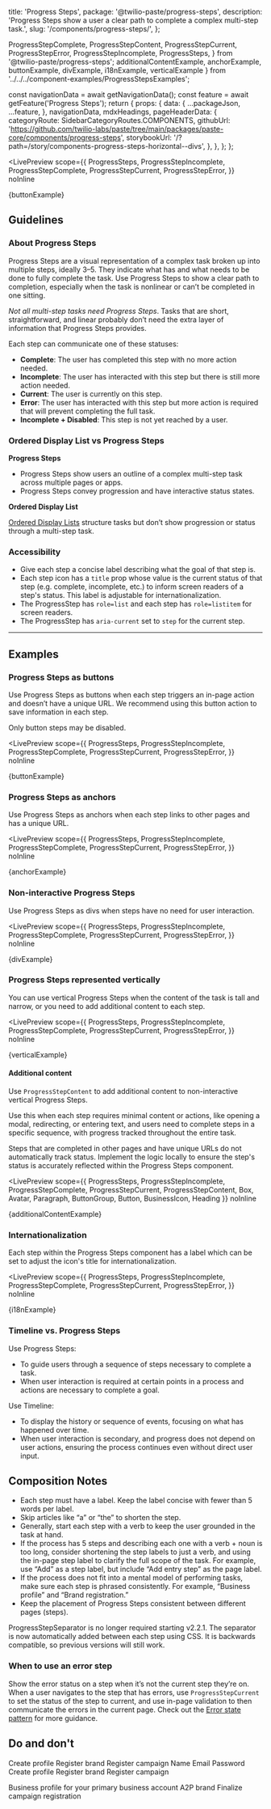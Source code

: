   title: 'Progress Steps',
  package: '@twilio-paste/progress-steps',
  description: 'Progress Steps show a user a clear path to complete a complex multi-step task.',
  slug: '/components/progress-steps/',
};

  ProgressStepComplete,
  ProgressStepContent,
  ProgressStepCurrent,
  ProgressStepError,
  ProgressStepIncomplete,
  ProgressSteps,
} from '@twilio-paste/progress-steps';
  additionalContentExample,
  anchorExample,
  buttonExample,
  divExample,
  i18nExample,
  verticalExample
} from '../../../component-examples/ProgressStepsExamples';


  const navigationData = await getNavigationData();
  const feature = await getFeature('Progress Steps');
  return {
    props: {
      data: {
        ...packageJson,
        ...feature,
      },
      navigationData,
      mdxHeadings,
      pageHeaderData: {
        categoryRoute: SidebarCategoryRoutes.COMPONENTS,
        githubUrl: 'https://github.com/twilio-labs/paste/tree/main/packages/paste-core/components/progress-steps',
        storybookUrl: '/?path=/story/components-progress-steps-horizontal--divs',
      },
    },
  };
};

<LivePreview
  scope={{
    ProgressSteps,
    ProgressStepIncomplete,
    ProgressStepComplete,
    ProgressStepCurrent,
    ProgressStepError,
  }}
  noInline
>
  {buttonExample}
</LivePreview>

## Guidelines

### About Progress Steps

Progress Steps are a visual representation of a complex task broken up
into multiple steps, ideally 3–5. They indicate what has and what needs
to be done to fully complete the task. Use Progress Steps to show a
clear path to completion, especially when the task is nonlinear or
can’t be completed in one sitting.

_Not all multi-step tasks need Progress Steps_. Tasks that are short,
straightforward, and linear probably don’t need the extra layer of
information that Progress Steps provides.

Each step can communicate one of these statuses:

- **Complete**: The user has completed this step with no more action needed.
- **Incomplete**: The user has interacted with this step but there is still more action needed.
- **Current**: The user is currently on this step.
- **Error**: The user has interacted with this step but more action is required that will prevent completing the full task.
- **Incomplete + Disabled**: This step is not yet reached by a user.

### Ordered Display List vs Progress Steps

**Progress Steps**

- Progress Steps show users an outline of a complex multi-step task across multiple pages or apps.
- Progress Steps convey progression and have interactive status states.

**Ordered Display List**

[Ordered Display Lists](/components/list#ordered-display-list) structure tasks but don’t show progression or status through a multi-step task.

### Accessibility

- Give each step a concise label describing what the goal of that step is.
- Each step icon has a `title` prop whose value is the current status of that step (e.g. complete, incomplete, etc.) to inform screen readers of a step's status. This label is adjustable for internationalization.
- The ProgressStep has `role=list` and each step has `role=listitem` for screen readers.
- The ProgressStep has `aria-current` set to `step` for the current step.

---

## Examples

### Progress Steps as buttons

Use Progress Steps as buttons when each step triggers an in-page action and doesn’t have a unique URL.
We recommend using this button action to save information in each step.

Only button steps may be disabled.

<LivePreview
  scope={{
    ProgressSteps,
    ProgressStepIncomplete,
    ProgressStepComplete,
    ProgressStepCurrent,
    ProgressStepError,
  }}
  noInline
>
  {buttonExample}
</LivePreview>

### Progress Steps as anchors

Use Progress Steps as anchors when each step links to other pages and has a unique URL.

<LivePreview
  scope={{
    ProgressSteps,
    ProgressStepIncomplete,
    ProgressStepComplete,
    ProgressStepCurrent,
    ProgressStepError,
  }}
  noInline
>
  {anchorExample}
</LivePreview>

### Non-interactive Progress Steps

Use Progress Steps as divs when steps have no need for user interaction.

<LivePreview
  scope={{
    ProgressSteps,
    ProgressStepIncomplete,
    ProgressStepComplete,
    ProgressStepCurrent,
    ProgressStepError,
  }}
  noInline
>
  {divExample}
</LivePreview>

### Progress Steps represented vertically

You can use vertical Progress Steps when the content of the task is tall and narrow, or you need to add additional content to each step.

<LivePreview
  scope={{
    ProgressSteps,
    ProgressStepIncomplete,
    ProgressStepComplete,
    ProgressStepCurrent,
    ProgressStepError,
  }}
  noInline
>
  {verticalExample}
</LivePreview>

#### Additional content

Use `ProgressStepContent` to add additional content to non-interactive vertical Progress Steps.

Use this when each step requires minimal content or actions, like opening a modal, redirecting, or entering text, and users need to complete steps in a specific sequence, with progress tracked throughout the entire task.

<Callout variant="warning" marginY="space70">
  <CalloutHeading as="h5">Steps that are completed in other pages and have unique URLs do not automatically track status.</CalloutHeading>
  <CalloutText>
    Implement the logic locally to ensure the step's status is accurately reflected within the Progress Steps component.
  </CalloutText>
</Callout>


<LivePreview
  scope={{
    ProgressSteps,
    ProgressStepIncomplete,
    ProgressStepComplete,
    ProgressStepCurrent,
    ProgressStepContent,
    Box,
    Avatar,
    Paragraph,
    ButtonGroup,
    Button,
    BusinessIcon,
    Heading
  }}
  noInline
>
  {additionalContentExample}
</LivePreview>

### Internationalization

Each step within the Progress Steps component has a label which can be set to adjust the icon's title for internationalization.

<LivePreview
  scope={{
    ProgressSteps,
    ProgressStepIncomplete,
    ProgressStepComplete,
    ProgressStepCurrent,
    ProgressStepError,
  }}
  noInline
>
  {i18nExample}
</LivePreview>


### Timeline vs. Progress Steps

Use Progress Steps:

- To guide users through a sequence of steps necessary to complete a task.
- When user interaction is required at certain points in a process and actions are necessary to complete a goal.

Use Timeline:

- To display the history or sequence of events, focusing on what has happened over time.
- When user interaction is secondary, and progress does not depend on user actions, ensuring the process continues even without direct user input.

## Composition Notes

- Each step must have a label. Keep the label concise with fewer than 5 words per label.
- Skip articles like “a” or “the” to shorten the step.
- Generally, start each step with a verb to keep the user grounded in the task at hand.
- If the process has 5 steps and describing each one with a verb + noun is too long, consider shortening the step labels to just a verb, and using the in-page step label to clarify the full scope of the task. For example, use “Add” as a step label, but include “Add entry step” as the page label.
- If the process does not fit into a mental model of performing tasks, make sure each step is phrased consistently. For example, “Business profile” and “Brand registration.”
- Keep the placement of Progress Steps consistent between different pages (steps).

<Callout variant="neutral" marginY="space70">
  <CalloutText>
    ProgressStepSeparator is no longer required starting v2.2.1. The separator is now automatically added between each step using CSS. It is backwards compatible, so previous versions will still work.
  </CalloutText>
</Callout>

### When to use an error step

Show the error status on a step when it’s not the current step they’re on. When a
user navigates to the step that has errors, use `ProgressStepCurrent` to set the status of the step to current,
and use in-page validation to then communicate the errors in the current page.
Check out the [Error state pattern](/patterns/error-state) for more guidance.

## Do and don't

<DoDont>
  <Do
    center
    title="Do"
    body="Use Progress Steps for complex tasks with 3–5 steps that can't be completed in one session."
  >
    <ProgressSteps orientation="vertical">
      <ProgressStepComplete as="div">Create profile</ProgressStepComplete>
      <ProgressStepCurrent as="div">Register brand</ProgressStepCurrent>
      <ProgressStepIncomplete as="div">Register campaign</ProgressStepIncomplete>
    </ProgressSteps>
  </Do>
  <Dont
    center
    title="Don't"
    body="Don’t use Progress Steps for every single kind of task that has multiple steps. A line of text can be used as an alternative to show progression (e.g., “Step 1 of 2”)"
  >
    <ProgressSteps orientation="vertical">
      <ProgressStepComplete as="div">Name</ProgressStepComplete>
      <ProgressStepCurrent as="div">Email</ProgressStepCurrent>
      <ProgressStepIncomplete as="div">Password</ProgressStepIncomplete>
    </ProgressSteps>
  </Dont>
</DoDont>

<DoDont>
  <Do
    center
    title="Do"
    body="Make the labels of each step short, descriptive, and consistent. Use fewer than 5 words for each step label.">
    <ProgressSteps orientation="vertical">
      <ProgressStepComplete as="div">Create profile</ProgressStepComplete>
      <ProgressStepCurrent as="div">Register brand</ProgressStepCurrent>
      <ProgressStepIncomplete as="div">Register campaign</ProgressStepIncomplete>
    </ProgressSteps>
    </Do>

  <Dont
    center
    title="Don't"
    body="Don’t use long or inconsistent labels with mismatched parts of speech.">
    <ProgressSteps orientation="vertical">
      <ProgressStepComplete as="div">Business profile for your primary business account</ProgressStepComplete>
      <ProgressStepCurrent as="div">A2P brand</ProgressStepCurrent>
      <ProgressStepIncomplete as="div">Finalize campaign registration</ProgressStepIncomplete>
    </ProgressSteps>
  </Dont>
</DoDont>

<DoDont>
  <Do title="Do" body="Keep Progress Steps in a consistent location between steps or pages." />
  <Dont title="Don't" body="Don’t change the placement of Progress Steps between steps or pages." />
</DoDont>

<DoDont>
  <Do title="Do" body="Include only one Progress Steps component per task or page." />
  <Dont
    title="Don't"
    body="Don’t embed a Progress Steps component within a task that’s already being tracked with another Progress Steps component. Don’t use multiple Progress Steps per page."
  />
</DoDont>
